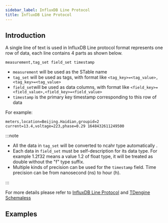 ```yaml
---
sidebar_label: InfluxDB Line Protocol
title: InfluxDB Line Protocol
---
```



## Introduction

A single line of text is used in InfluxDB Line protocol format represents one row of data, each line contains 4 parts as shown below.

```
measurement,tag_set field_set timestamp
```

- `measurement` will be used as the STable name
- `tag_set` will be used as tags, with format like `<tag_key>=<tag_value>,<tag_key>=<tag_value>`
- `field_set`will be used as data columns, with format like `<field_key>=<field_value>,<field_key>=<field_value>`
- `timestamp`  is the primary key timestamp corresponding to this row of data

For example:

```
meters,location=Beijing.Haidian,groupid=2 current=13.4,voltage=223,phase=0.29 1648432611249500
```

:::note

- All the data in `tag_set` will be converted to ncahr type automatically .
- Each data in `field_set` must be self-description for its data type. For example 1.2f32 means a value 1.2 of float type, it will be treated as double without the "f" type suffix.
- Multiple kinds of precision can be used for the `timestamp` field. Time precision can be from nanosecond (ns) to hour (h).

:::

For more details please refer to [InfluxDB Line Protocol](https://docs.influxdata.com/influxdb/v2.0/reference/syntax/line-protocol/) and [TDengine Schemaless](/reference/schemaless/#Schemaless-Line-Protocol)


## Examples

<Tabs defaultValue="java" groupId="lang">
  <TabItem label="Java" value="java">
    <JavaLine />
  </TabItem>
  <TabItem label="Python" value="Python">
    <PyLine />
  </TabItem>
  <TabItem label="Go" value="go">
    <GoLine />
  </TabItem>
  <TabItem label="Rust" value="rust">
    <RustLine />
  </TabItem>
  <TabItem label="Node.js" value="nodejs">
    <NodeLine />
  </TabItem>
  <TabItem label="C#" value="csharp">
    <CsLine />
  </TabItem>
  <TabItem label="C" value="c">
    <CLine />
  </TabItem>
</Tabs>

